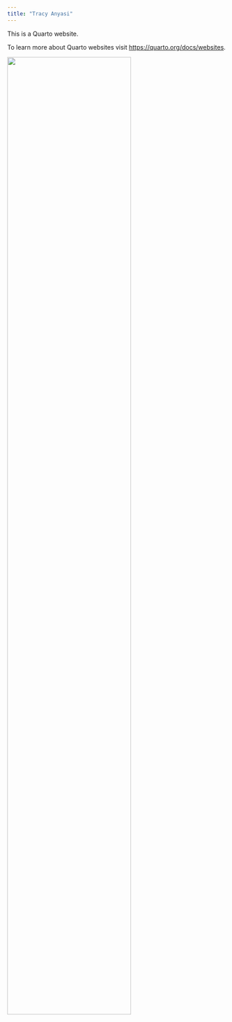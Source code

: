 ```yaml
---
title: "Tracy Anyasi"
---
```


This is a Quarto website.

To learn more about Quarto websites visit <https://quarto.org/docs/websites>.

![](./images/Tracy_Grad_PS.jpg){width="75%" fig-align="center"}